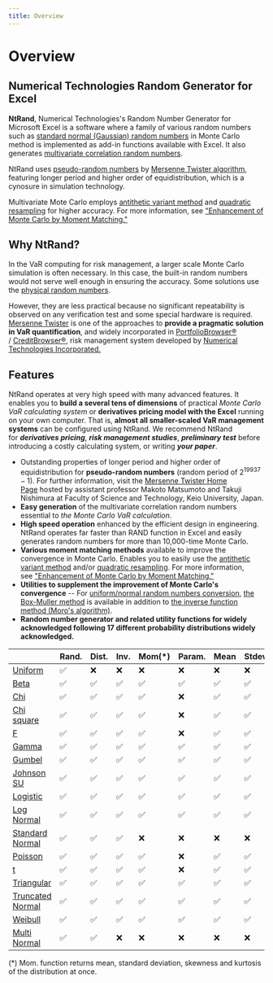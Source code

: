 ```yaml
---
title: Overview
---
```


# Overview

## Numerical Technologies Random Generator for Excel

**NtRand**, Numerical Technologies's Random Number Generator for Microsoft Excel
is a software where a family of various random numbers such as
[standard normal (Gaussian) random numbers](/docs/glossary#normal-gaussian-random-numbers)
in Monte Carlo method is implemented as add-in functions available with Excel.
It also generates [multivariate correlation random numbers](/docs/glossary#multivariate-correlation-random-numbers).

NtRand uses [pseudo-random numbers](/docs/glossary#pseudo-random-numbers)
by [Mersenne Twister algorithm](/docs/glossary#mersenne-twister-algorithm),
featuring longer period and higher order of equidistribution, which is a
cynosure in simulation technology.

Multivariate Mote Carlo employs [antithetic variant method](/docs/glossary#antithetic-variant-method)
and [quadratic resampling](/docs/glossary#quadratic-resampling)
for higher accuracy. For more information, see
["Enhancement of Monte Carlo by Moment Matching."](/docs/faq#enhancement-of-monte-carlo-by-moment-matching)

## Why NtRand?

In the VaR computing for risk management, a larger scale Monte Carlo simulation
is often necessary. In this case, the built-in random numbers would not serve
well enough in ensuring the accuracy. Some solutions use the
[physical random numbers](/docs/glossary#physical-random-numbers).

However, they are less practical because no significant repeatability is observed
on any verification test and some special hardware is required.
[Mersenne Twister](/docs/glossary#mersenne-twister-algorithm) is one of
the approaches to **provide a pragmatic solution in VaR quantification**,
and widely incorporated in [PortfolioBrowser®](http://www.numtech.com/products/)
/ [CreditBrowser®](http://www.numtech.com/products/), risk management
system developed by [Numerical Technologies Incorporated.](http://www.numtech.com/)

## Features

NtRand operates at very high speed with many advanced features. It enables you
to **build a several tens of dimensions** of practical
*Monte Carlo VaR calculating system* or **derivatives pricing model with the Excel**
running on your own computer. That is,
**almost all smaller-scaled VaR management systems** can be configured using NtRand.
We recommend NtRand for **_derivatives pricing_**, **_risk management studies_**,
**_preliminary test_** before introducing a costly calculating system, or writing **_your paper_**.

- Outstanding properties of longer period and higher order of equidistribution for **pseudo-random numbers** (random period of $2^{19937}-1$). For further information, visit the [Mersenne Twister Home Page](http://www.math.sci.hiroshima-u.ac.jp/~m-mat/MT/emt.html) hosted by assistant professor Makoto Matsumoto and Takuji Nishimura at Faculty of Science and Technology, Keio University, Japan.
- **Easy generation** of the multivariate correlation random numbers essential to *the Monte Carlo VaR calculation*.
- **High speed operation** enhanced by the efficient design in engineering. NtRand operates far faster than RAND function in Excel and easily generates random numbers for more than 10,000-time Monte Carlo.
- **Various moment matching methods** available to improve the convergence in Monte Carlo. Enables you to easily use the [antithetic variant method](/docs/glossary#antithetic-variant-method) and/or [quadratic resampling](/docs/glossary#quadratic-resampling). For more information, see ["Enhancement of Monte Carlo by Moment Matching."](/docs/faq#enhancement-of-monte-carlo-by-moment-matching)
- **Utilities to supplement the improvement of Monte Carlo's convergence** -- For [uniform/normal random numbers conversion](/docs/glossary#uniform-random-numbers), [the Box-Muller method](/docs/glossary#box-muller-method) is available in addition to [the inverse function method (Moro's algorithm)](/docs/glossary#inverse-function-method-moros-algorithm).
- **Random number generator and related utility functions for widely acknowledged following 17 different probability distributions widely acknowledged.**

|                                                                                   | Rand. | Dist. | Inv. | Mom(\*) | Param. | Mean | Stdev. | Skew. | Kurt. |
| --------------------------------------------------------------------------------- | ----- | ----- | ---- | ------- | ------ | ---- | ------ | ----- | ----- |
| [Uniform](05-gallery-of-distributions/uniform-distribution-continous.mdx)         | ✅    | ❌    | ❌   | ❌      | ❌     | ❌   | ❌     | ❌    | ❌    |
| [Beta](05-gallery-of-distributions/beta-distribution.mdx)                         | ✅    | ✅    | ✅   | ✅      | ✅     | ✅   | ✅     | ✅    | ✅    |
| [Chi](05-gallery-of-distributions/chi-distribution.mdx)                           | ✅    | ✅    | ✅   | ✅      | ❌     | ✅   | ✅     | ✅    | ✅    |
| [Chi square](05-gallery-of-distributions/chi-square-distribution.mdx)             | ✅    | ✅    | ✅   | ✅      | ❌     | ✅   | ✅     | ✅    | ✅    |
| [F](05-gallery-of-distributions/f-distribution.mdx)                               | ✅    | ✅    | ✅   | ✅      | ❌     | ✅   | ✅     | ✅    | ✅    |
| [Gamma](05-gallery-of-distributions/gamma-distribution.mdx)                       | ✅    | ✅    | ✅   | ✅      | ✅     | ✅   | ✅     | ✅    | ✅    |
| [Gumbel](05-gallery-of-distributions/gumbel-type-i-distribution.mdx)              | ✅    | ✅    | ✅   | ✅      | ✅     | ✅   | ✅     | ✅    | ✅    |
| [Johnson SU](05-gallery-of-distributions/johnson-su-distribution.mdx)             | ✅    | ✅    | ✅   | ✅      | ✅     | ✅   | ✅     | ✅    | ✅    |
| [Logistic](05-gallery-of-distributions/logistic-distribution.mdx)                 | ✅    | ✅    | ✅   | ✅      | ✅     | ✅   | ✅     | ✅    | ✅    |
| [Log Normal](05-gallery-of-distributions/log-normal-distribution.mdx)             | ✅    | ✅    | ✅   | ✅      | ✅     | ✅   | ✅     | ✅    | ✅    |
| [Standard Normal](05-gallery-of-distributions/normal-distribution-single.mdx)     | ✅    | ✅    | ✅   | ❌      | ❌     | ❌   | ❌     | ❌    | ❌    |
| [Poisson](05-gallery-of-distributions/poisson-distribution.mdx)                   | ✅    | ✅    | ✅   | ✅      | ❌     | ✅   | ✅     | ✅    | ✅    |
| [t](05-gallery-of-distributions/t-distribution.mdx)                               | ✅    | ✅    | ✅   | ✅      | ❌     | ✅   | ✅     | ✅    | ✅    |
| [Triangular](05-gallery-of-distributions/triangular-distribution.mdx)             | ✅    | ✅    | ✅   | ✅      | ✅     | ✅   | ✅     | ✅    | ✅    |
| [Truncated Normal](05-gallery-of-distributions/truncated-normal-distribution.mdx) | ✅    | ✅    | ✅   | ✅      | ✅     | ✅   | ✅     | ✅    | ✅    |
| [Weibull](05-gallery-of-distributions/weibull-distribution.mdx)                   | ✅    | ✅    | ✅   | ✅      | ✅     | ✅   | ✅     | ✅    | ✅    |
| [Multi Normal](05-gallery-of-distributions/normal-distribution-multi.mdx)         | ✅    | ✅    | ❌   | ❌      | ❌     | ❌   | ❌     | ❌    | ❌    |

(\*) Mom. function returns mean, standard deviation, skewness and kurtosis of the distribution at once.
